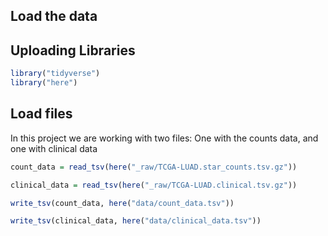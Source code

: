 ## Load the data

## Uploading Libraries

```r
library("tidyverse")
library("here")
```

## Load files

In this project we are working with two files: One with the counts data, and one with clinical data

```r
count_data = read_tsv(here("_raw/TCGA-LUAD.star_counts.tsv.gz"))
```

```r
clinical_data = read_tsv(here("_raw/TCGA-LUAD.clinical.tsv.gz"))
```

```r
write_tsv(count_data, here("data/count_data.tsv"))
```

```r
write_tsv(clinical_data, here("data/clinical_data.tsv"))
```
